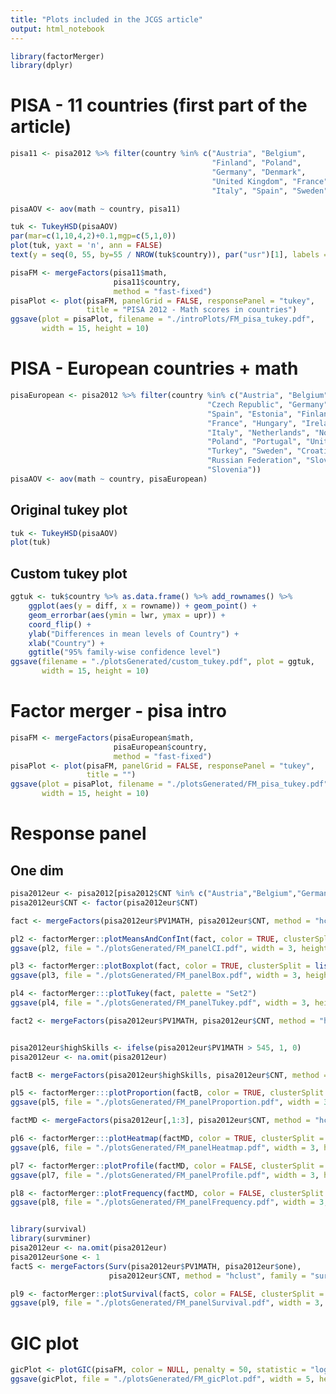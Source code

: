 ```yaml
---
title: "Plots included in the JCGS article"
output: html_notebook
---
```


```r
library(factorMerger)
library(dplyr)
```


# PISA - 11 countries (first part of the article)

```r
pisa11 <- pisa2012 %>% filter(country %in% c("Austria", "Belgium",
                                             "Finland", "Poland", 
                                             "Germany", "Denmark",
                                             "United Kingdom", "France",
                                             "Italy", "Spain", "Sweden"))

pisaAOV <- aov(math ~ country, pisa11)

tuk <- TukeyHSD(pisaAOV)
par(mar=c(1,10,4,2)+0.1,mgp=c(5,1,0))
plot(tuk, yaxt = 'n', ann = FALSE)
text(y = seq(0, 55, by=55 / NROW(tuk$country)), par("usr")[1], labels = rownames(tuk$country), pos = 2, xpd = TRUE)

```

```r
pisaFM <- mergeFactors(pisa11$math, 
                       pisa11$country, 
                       method = "fast-fixed")
pisaPlot <- plot(pisaFM, panelGrid = FALSE, responsePanel = "tukey", 
                 title = "PISA 2012 - Math scores in countries")
ggsave(plot = pisaPlot, filename = "./introPlots/FM_pisa_tukey.pdf", 
       width = 15, height = 10)

```


# PISA - European countries + math

```r
pisaEuropean <- pisa2012 %>% filter(country %in% c("Austria", "Belgium", "Bulgaria",
                                            "Czech Republic", "Germany", "Denmark",
                                            "Spain", "Estonia", "Finland",
                                            "France", "Hungary", "Ireland",
                                            "Italy", "Netherlands", "Norway",
                                            "Poland", "Portugal", "United Kingdom",
                                            "Turkey", "Sweden", "Croatia", "Montenegro",
                                            "Russian Federation", "Slovak Republic",
                                            "Slovenia")) 
pisaAOV <- aov(math ~ country, pisaEuropean)
```

## Original tukey plot

```r
tuk <- TukeyHSD(pisaAOV)
plot(tuk)
```

## Custom tukey plot
```r
ggtuk <- tuk$country %>% as.data.frame() %>% add_rownames() %>% 
    ggplot(aes(y = diff, x = rowname)) + geom_point() +
    geom_errorbar(aes(ymin = lwr, ymax = upr)) + 
    coord_flip() + 
    ylab("Differences in mean levels of Country") +
    xlab("Country") + 
    ggtitle("95% family-wise confidence level")
ggsave(filename = "./plotsGenerated/custom_tukey.pdf", plot = ggtuk, 
       width = 15, height = 10)
```

# Factor merger - pisa intro

```r
pisaFM <- mergeFactors(pisaEuropean$math, 
                       pisaEuropean$country, 
                       method = "fast-fixed")
pisaPlot <- plot(pisaFM, panelGrid = FALSE, responsePanel = "tukey", 
                 title = "")
ggsave(plot = pisaPlot, filename = "./plotsGenerated/FM_pisa_tukey.pdf", 
       width = 15, height = 10)
```


# Response panel

## One dim

```r
pisa2012eur <- pisa2012[pisa2012$CNT %in% c("Austria","Belgium","Germany","Denmark", "Spain","Finland","France","United Kingdom","Italy","Poland","Sweden"), ]
pisa2012eur$CNT <- factor(pisa2012eur$CNT)

fact <- mergeFactors(pisa2012eur$PV1MATH, pisa2012eur$CNT, method = "hclust")

pl2 <- factorMerger::plotMeansAndConfInt(fact, color = TRUE, clusterSplit = list("GIC", 2), palette = "Set2")
ggsave(pl2, file = "./plotsGenerated/FM_panelCI.pdf", width = 3, height = 5)

pl3 <- factorMerger::plotBoxplot(fact, color = TRUE, clusterSplit = list("GIC", 2), palette = "Set2")
ggsave(pl3, file = "./plotsGenerated/FM_panelBox.pdf", width = 3, height = 5)

pl4 <- factorMerger:::plotTukey(fact, palette = "Set2")
ggsave(pl4, file = "./plotsGenerated/FM_panelTukey.pdf", width = 3, height = 5)

fact2 <- mergeFactors(pisa2012eur$PV1MATH, pisa2012eur$CNT, method = "hclust")


pisa2012eur$highSkills <- ifelse(pisa2012eur$PV1MATH > 545, 1, 0)
pisa2012eur <- na.omit(pisa2012eur)

factB <- mergeFactors(pisa2012eur$highSkills, pisa2012eur$CNT, method = "hclust", family = "binomial")

pl5 <- factorMerger:::plotProportion(factB, color = TRUE, clusterSplit = list("GIC", 2), palette = "Set2")
ggsave(pl5, file = "./plotsGenerated/FM_panelProportion.pdf", width = 3, height = 5)

factMD <- mergeFactors(pisa2012eur[,1:3], pisa2012eur$CNT, method = "hclust")

pl6 <- factorMerger:::plotHeatmap(factMD, color = TRUE, clusterSplit = list("GIC", 2), palette = "Blues")
ggsave(pl6, file = "./plotsGenerated/FM_panelHeatmap.pdf", width = 3, height = 5)

pl7 <- factorMerger::plotProfile(factMD, color = FALSE, clusterSplit = list("GIC", 2), palette = "Blues")
ggsave(pl7, file = "./plotsGenerated/FM_panelProfile.pdf", width = 3, height = 5)

pl8 <- factorMerger::plotFrequency(factMD, color = FALSE, clusterSplit = list("GIC", 2))
ggsave(pl8, file = "./plotsGenerated/FM_panelFrequency.pdf", width = 3, height = 5)


library(survival)
library(survminer)
pisa2012eur <- na.omit(pisa2012eur)
pisa2012eur$one <- 1
factS <- mergeFactors(Surv(pisa2012eur$PV1MATH, pisa2012eur$one),
                      pisa2012eur$CNT, method = "hclust", family = "survival")

pl9 <- factorMerger::plotSurvival(factS, color = FALSE, clusterSplit = list("GIC", 2))
ggsave(pl9, file = "./plotsGenerated/FM_panelSurvival.pdf", width = 3, height = 5)
```

# GIC plot
```r
gicPlot <- plotGIC(pisaFM, color = NULL, penalty = 50, statistic = "loglikelihood")
ggsave(gicPlot, file = "./plotsGenerated/FM_gicPlot.pdf", width = 5, height = 2.5)
```
